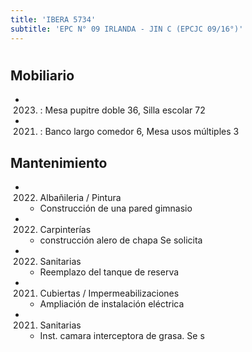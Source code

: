 ```yaml
---
title: 'IBERA 5734'
subtitle: 'EPC N° 09 IRLANDA - JIN C (EPCJC 09/16°)'
---
```


#


## Mobiliario

*  (2023) : Mesa pupitre doble 36, Silla escolar 72 

*  (2021) : Banco largo comedor 6, Mesa usos múltiples 3 





## Mantenimiento

*  (2022) Albañileria / Pintura 
    + Construcción de una pared gimnasio

*  (2022) Carpinterías 
    + construcción alero de chapa Se solicita

*  (2022) Sanitarias 
    + Reemplazo del tanque de reserva

*  (2021) Cubiertas / Impermeabilizaciones 
    + Ampliación de instalación eléctrica

*  (2021) Sanitarias 
    + Inst. camara interceptora de grasa. Se s



